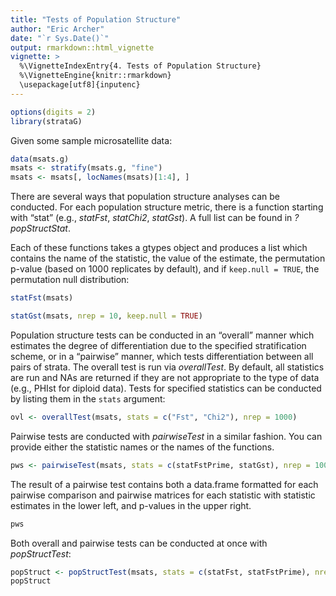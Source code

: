 ```yaml
---
title: "Tests of Population Structure"
author: "Eric Archer"
date: "`r Sys.Date()`"
output: rmarkdown::html_vignette
vignette: >
  %\VignetteIndexEntry{4. Tests of Population Structure}
  %\VignetteEngine{knitr::rmarkdown}
  \usepackage[utf8]{inputenc}
---
```

```r
options(digits = 2)
library(strataG)
```

Given some sample microsatellite data:
```r
data(msats.g)
msats <- stratify(msats.g, "fine")
msats <- msats[, locNames(msats)[1:4], ]
```

There are several ways that population structure analyses can be conducted. For each population structure metric, there is a function starting with "stat" (e.g., _statFst_, _statChi2_, _statGst_). A full list can be found in _?popStructStat_.

Each of these functions takes a gtypes object and produces a list which contains the name of the statistic, the value of the estimate, the permutation p-value (based on 1000 replicates by default), and if `keep.null = TRUE`, the permutation null distribution:
```r
statFst(msats)

statGst(msats, nrep = 10, keep.null = TRUE)
```

Population structure tests can be conducted in an "overall" manner which estimates the degree of differentiation due to the specified stratification scheme, or in a "pairwise" manner, which tests differentiation between all pairs of strata. The overall test is run via _overallTest_. By default, all statistics are run and NAs are returned if they are not appropriate to the type of data (e.g., PHIst for diploid data). Tests for specified statistics can be conducted by listing them in the `stats` argument:
```r
ovl <- overallTest(msats, stats = c("Fst", "Chi2"), nrep = 1000)
```

Pairwise tests are conducted with _pairwiseTest_ in a similar fashion. You can provide either the statistic names or the names of the functions.
```r
pws <- pairwiseTest(msats, stats = c(statFstPrime, statGst), nrep = 1000)
```

The result of a pairwise test contains both a data.frame formatted for each pairwise comparison and pairwise matrices for each statistic with statistic estimates in the lower left, and p-values in the upper right.
```r
pws
```

Both overall and pairwise tests can be conducted at once with _popStructTest_: 
```r
popStruct <- popStructTest(msats, stats = c(statFst, statFstPrime), nrep = 1000, quietly = TRUE)
popStruct
```